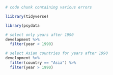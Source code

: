 ```r
# code chunk containing various errors

liibrary(tidyverse)

library(psydata

# select only years after 1990
development %>%
  filter(year < 1990)

# select Asian countries for years after 1990
development %>%
  filter(country == "Asia") %>%
  filter(year > 1990)
```
